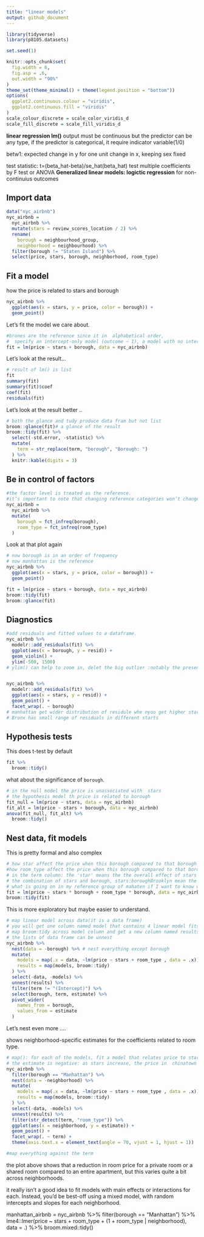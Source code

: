 ```yaml
---
title: "linear models"
output: github_document
---
```


```r
library(tidyverse)
library(p8105.datasets)

set.seed(1)

knitr::opts_chunk$set(
  fig.width = 6,
  fig.asp = .6,
  out.width = "90%"
)
theme_set(theme_minimal() + theme(legend.position = "bottom"))
options(
  ggplot2.continuous.colour = "viridis",
  ggplot2.continuous.fill = "viridis"
)
scale_colour_discrete = scale_color_viridis_d
scale_fill_discrete = scale_fill_viridis_d
```

**linear regression lm()** 
output must be continuous but the predictor can be any type, if the predictor is categorical, it require indicator variable(1/0)

betw1: expected change in y for one unit change in x, keeping sex fixed

test statistic:
t=(beta_hat-beta)/se_hat(beta_hat)
test multiple coefficients by F test or ANOVA
**Generalized linear models: logictic regression**
for non-continuius outcomes  



## Import data

```r
data("nyc_airbnb")
nyc_airbnb = 
  nyc_airbnb %>% 
  mutate(stars = review_scores_location / 2) %>% 
  rename(
    borough = neighbourhood_group,
    neighborhood = neighbourhood) %>% 
  filter(borough != "Staten Island") %>% 
  select(price, stars, borough, neighborhood, room_type)
```

## Fit a model
how the price is related to stars and borough
```r
nyc_airbnb %>% 
  ggplot(aes(x = stars, y = price, color = borough)) +
  geom_point()
```

Let's fit the model we care about.

```r
#brones are the reference since it in  alphabetical order, 
#  specify an intercept-only model (outcome ~ 1), a model with no intercept (outcome ~ 0 + ...), and a model using all available predictors (outcome ~ .).
fit = lm(price ~ stars + borough, data = nyc_airbnb)
```

Let's look at the result...

```r
# result of lm() is list
fit
summary(fit)
summary(fit)$coef 
coef(fit)
residuals(fit)
```

Let's look at the result better ..

```r
# both the glance and tudy produce data fram but not list
broom::glance(fit)# a glance of the result
broom::tidy(fit) %>% 
  select(-std.error, -statistic) %>% 
  mutate(
    term = str_replace(term, "borough", "Borough: ")
  ) %>% 
  knitr::kable(digits = 3)
```

## Be in control of factors

```r
#the factor level is treated as the reference. 
#it’s important to note that changing reference categories won’t change “fit” or statistical sigificance, but can affect ease of interpretation
nyc_airbnb =
  nyc_airbnb %>% 
  mutate(
    borough = fct_infreq(borough),
    room_type = fct_infreq(room_type)
  )
```

Look at that plot again


```r
# now borough is in an order of frequency 
# now manhattan is the reference
nyc_airbnb %>% 
  ggplot(aes(x = stars, y = price, color = borough)) + 
  geom_point()
```

```r
fit = lm(price ~ stars + borough, data = nyc_airbnb)
broom::tidy(fit)
broom::glance(fit)
```

## Diagnostics

```r
#add residuals and fitted values to a dataframe.
nyc_airbnb %>% 
  modelr::add_residuals(fit) %>% 
  ggplot(aes(x = borough, y = resid)) + 
  geom_violin() +
  ylim(-500, 1500)
# ylim() can help to zoom in, delet the big outlier :notably the presence of extremely large outliers in price and a generally skewed residual distribution. 


nyc_airbnb %>% 
  modelr::add_residuals(fit) %>% 
  ggplot(aes(x = stars, y = resid)) +
  geom_point() + 
  facet_wrap(. ~ borough)
# manhattan get wider distribution of residule whe nyou get higher star
# Bronx has small range of residuals in different starts
```

## Hypothesis tests

This does t-test by default

```r
fit %>% 
  broom::tidy()
```

what about the significance of `borough`.

```r
# in the null model the price is unassociated with  stars
# the hypothesis model th price is related to borough
fit_null = lm(price ~ stars, data = nyc_airbnb)
fit_alt = lm(price ~ stars + borough, data = nyc_airbnb)
anova(fit_null, fit_alt) %>% 
  broom::tidy()
```


## Nest data, fit models

This is pretty formal and also complex

```r
# how star affect the price when this borough compared to that borough
#how room_type affect the price when this borough compared to that borough
# in the term column: the 'star' means the the overall effect of stars
# the combination of stars and borough, stars:boroughBrooklyn mean the effect of stars in a different goup
# what is going on in my reference group of mahaten if I want to know waht effect room type 
fit = lm(price ~ stars * borough + room_type * borough, data = nyc_airbnb)
broom::tidy(fit)
```

This is more exploratory but maybe easier to understand.

```r
# map linear model across data(it is a data frame)
# you will get one column named model that contains 4 linear model fits
# map broom:tidy across model column and get a new column named results that contains 4 lists of data frame
# the lists of data frame can be unnest 
nyc_airbnb %>% 
  nest(data = -borough) %>% # nest everything except borough
  mutate(
    models = map(.x = data, ~lm(price ~ stars + room_type , data = .x)), 
    results = map(models, broom::tidy)
  ) %>% 
  select(-data, -models) %>% 
  unnest(results) %>% 
  filter(term != "(Intercept)") %>% 
  select(borough, term, estimate) %>% 
  pivot_wider(
    names_from = borough, 
    values_from = estimate
  )
```



Let's nest even more ....
  
  shows neighborhood-specific estimates for the coefficients related to room type.
```r
# map(): for each of the models, fit a model that relates price to stars and room_type using the data frame
# the estimate is negative: as stars increase, the price in  chinatown will decrease
nyc_airbnb %>% 
  filter(borough == "Manhattan") %>% 
  nest(data = -neighborhood) %>% 
  mutate(
    models = map(.x = data, ~lm(price ~ stars + room_type , data = .x)), 
    results = map(models, broom::tidy)
  ) %>% 
  select(-data, -models) %>% 
  unnest(results) %>% 
  filter(str_detect(term, "room_type")) %>% 
  ggplot(aes(x = neighborhood, y = estimate)) +
  geom_point() +
  facet_wrap(. ~ term) + 
  theme(axis.text.x = element_text(angle = 70, vjust = 1, hjust = 1))

#map everything against the term
```

the plot above shows that a reduction in room price for a private room or a shared room compared to an entire apartment, but this varies quite a bit across neighborhoods.

  
  
 it really isn’t a good idea to fit models with main effects or interactions for each. Instead, you’d be best-off using a mixed model, with random intercepts and slopes for each neighborhood. 

manhattan_airbnb =
  nyc_airbnb %>% 
  filter(borough == "Manhattan") %>% 
  lme4::lmer(price ~ stars + room_type + (1 + room_type | neighborhood), data = .) %>% 
  broom.mixed::tidy()


